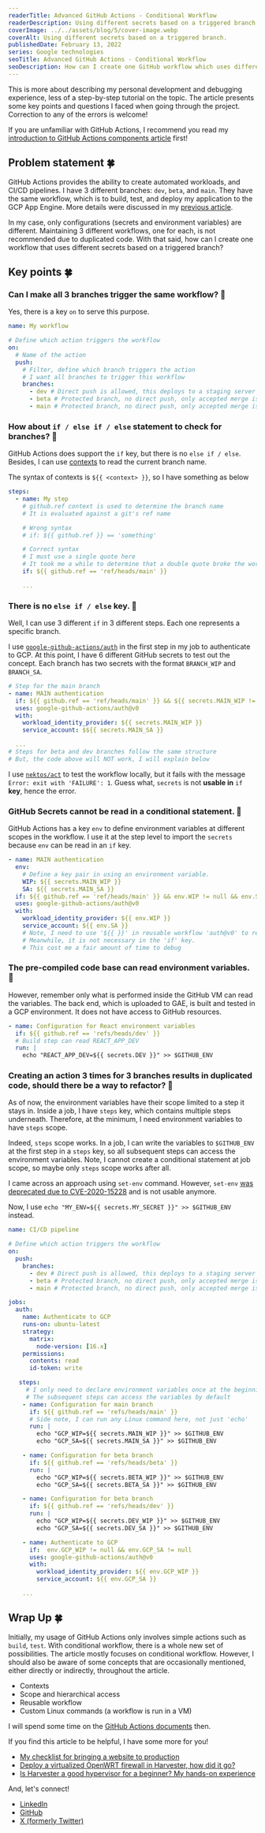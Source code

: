 ```yaml
---
readerTitle: Advanced GitHub Actions - Conditional Workflow
readerDescription: Using different secrets based on a triggered branch.
coverImage: ../../assets/blog/5/cover-image.webp
coverAlt: Using different secrets based on a triggered branch.
publishedDate: February 13, 2022
series: Google technologies
seoTitle: Advanced GitHub Actions - Conditional Workflow
seoDescription: How can I create one GitHub workflow which uses different secrets based on a triggered branch? The conditional workflow will solve this problem.
---
```


This is more about describing my personal development and debugging experience, less of a step-by-step tutorial on the topic. The article presents some key points and questions I faced when going through the project. Correction to any of the errors is welcome!

If you are unfamiliar with GitHub Actions, I recommend you read my [introduction to GitHub Actions components article](/what-is-github-actions-a-not-so-eli5-introduction-in-2022) first!

## Problem statement 🍀

GitHub Actions provides the ability to create automated workloads, and CI/CD pipelines. I have 3 different branches: `dev`, `beta`, and `main`. They have the same workflow, which is to build, test, and deploy my application to the GCP App Engine. More details were discussed in my [previous article](brainstorm-a-deployment-process-from-github-to-google-app-engine-and-cloud-sql-part-2).

In my case, only configurations (secrets and environment variables) are different. Maintaining 3 different workflows, one for each, is not recommended due to duplicated code. With that said, how can I create one workflow that uses different secrets based on a triggered branch?

## Key points 🍀

### Can I make all 3 branches trigger the same workflow? 🔑

Yes, there is a key `on` to serve this purpose.

```yaml showLineNumbers
name: My workflow

# Define which action triggers the workflow
on:
  # Name of the action
  push:
    # Filter, define which branch triggers the action
    # I want all branches to trigger this workflow
    branches:
      - dev # Direct push is allowed, this deploys to a staging server
      - beta # Protected branch, no direct push, only accepted merge is allowed
      - main # Protected branch, no direct push, only accepted merge is allowed
```

### How about `if / else if / else` statement to check for branches? 🔑

GitHub Actions does support the `if` key, but there is no `else if / else`. Besides, I can use [contexts](https://docs.github.com/en/actions/writing-workflows/choosing-what-your-workflow-does/accessing-contextual-information-about-workflow-runs) to read the current branch name.

The syntax of contexts is `${{ <context> }}`, so I have something as below

```yaml showLineNumbers
steps:
  - name: My step
    # github.ref context is used to determine the branch name
    # It is evaluated against a git's ref name

    # Wrong syntax
    # if: ${{ github.ref }} == 'something'

    # Correct syntax
    # I must use a single quote here
    # It took me a while to determine that a double quote broke the workflow
    if: ${{ github.ref == 'ref/heads/main' }}

    ...
```

### There is no `else if / else` key. 🔑

Well, I can use 3 different `if` in 3 different steps. Each one represents a specific branch.

I use [`google-github-actions/auth`](https://github.com/google-github-actions/auth) in the first step in my job to authenticate to GCP. At this point, I have 6 different GitHub secrets to test out the concept. Each branch has two secrets with the format `BRANCH_WIP` and `BRANCH_SA`.

```yaml showLineNumbers
# Step for the main branch
- name: MAIN authentication
  if: ${{ github.ref == 'ref/heads/main' }} && ${{ secrets.MAIN_WIP != null }} && ${{ secrets.MAIN_SA != null }}
  uses: google-github-actions/auth@v0
  with:
    workload_identity_provider: ${{ secrets.MAIN_WIP }}
    service_account: $${{ secrets.MAIN_SA }}

  ...
# Steps for beta and dev branches follow the same structure
# But, the code above will NOT work, I will explain below
```

I use [`nektos/act`](https://github.com/nektos/act) to test the workflow locally, but it fails with the message `Error: exit with 'FAILURE': 1`. Guess what, `secrets` is not **usable in** `if` **key**, hence the error.

### GitHub Secrets cannot be read in a conditional statement. 🔑

GitHub Actions has a key `env` to define environment variables at different scopes in the workflow. I use it at the step level to import the `secrets` because `env` can be read in an `if` key.

```yaml showLineNumbers
- name: MAIN authentication
  env:
    # Define a key pair in using an environment variable.
    WIP: ${{ secrets.MAIN_WIP }}
    SA: ${{ secrets.MAIN_SA }}
  if: ${{ github.ref == 'ref/heads/main' }} && env.WIP != null && env.SA != null
  uses: google-github-actions/auth@v0
  with:
    workload_identity_provider: ${{ env.WIP }}
    service_account: ${{ env.SA }}
    # Note, I need to use '${{ }}' in reusable workflow 'auth@v0' to read 'env'
    # Meanwhile, it is not necessary in the 'if' key.
    # This cost me a fair amount of time to debug
```

### The pre-compiled code base can read environment variables. 🔑

However, remember only what is performed inside the GitHub VM can read the variables. The back end, which is uploaded to GAE, is built and tested in a GCP environment. It does not have access to GitHub resources.

```yaml showLineNumbers
- name: Configuration for React environment variables
  if: ${{ github.ref == 'refs/heads/dev' }}
  # Build step can read REACT_APP_DEV
  run: |
    echo "REACT_APP_DEV=${{ secrets.DEV }}" >> $GITHUB_ENV
```

### Creating an action 3 times for 3 branches results in duplicated code, should there be a way to refactor? 🔑

As of now, the environment variables have their scope limited to a step it stays in. Inside a job, I have `steps` key, which contains multiple steps underneath. Therefore, at the minimum, I need environment variables to have `steps` scope.

Indeed, `steps` scope works. In a job, I can write the variables to `$GITHUB_ENV` at the first step in a `steps` key, so all subsequent steps can access the environment variables. Note, I cannot create a conditional statement at job scope, so maybe only `steps` scope works after all.

I came across an approach using `set-env` command. However, `set-env` [was deprecated due to CVE-2020-15228](https://github.blog/changelog/2020-10-01-github-actions-deprecating-set-env-and-add-path-commands/) and is not usable anymore.

Now, I use `echo "MY_ENV=${{ secrets.MY_SECRET }}" >> $GITHUB_ENV` instead.

```yaml showLineNumbers
name: CI/CD pipeline

# Define which action triggers the workflow
on:
  push:
    branches:
      - dev # Direct push is allowed, this deploys to a staging server
      - beta # Protected branch, no direct push, only accepted merge is allowed
      - main # Protected branch, no direct push, only accepted merge is allowed

jobs:
  auth:
    name: Authenticate to GCP
    runs-on: ubuntu-latest
    strategy:
      matrix:
        node-version: [16.x]
    permissions:
      contents: read
      id-token: write

   steps:
     # I only need to declare environment variables once at the beginning
     # The subsequent steps can access the variables by default
    - name: Configuration for main branch
      if: ${{ github.ref == 'refs/heads/main' }}
      # Side note, I can run any Linux command here, not just 'echo'
      run: |
        echo "GCP_WIP=${{ secrets.MAIN_WIP }}" >> $GITHUB_ENV
        echo "GCP_SA=${{ secrets.MAIN_SA }}" >> $GITHUB_ENV

    - name: Configuration for beta branch
      if: ${{ github.ref == 'refs/heads/beta' }}
      run: |
        echo "GCP_WIP=${{ secrets.BETA_WIP }}" >> $GITHUB_ENV
        echo "GCP_SA=${{ secrets.BETA_SA }}" >> $GITHUB_ENV

    - name: Configuration for beta branch
      if: ${{ github.ref == 'refs/heads/dev' }}
      run: |
        echo "GCP_WIP=${{ secrets.DEV_WIP }}" >> $GITHUB_ENV
        echo "GCP_SA=${{ secrets.DEV_SA }}" >> $GITHUB_ENV

    - name: Authenticate to GCP
      if:  env.GCP_WIP != null && env.GCP_SA != null
      uses: google-github-actions/auth@v0
      with:
        workload_identity_provider: ${{ env.GCP_WIP }}
        service_account: ${{ env.GCP_SA }}

    ...
```

## Wrap Up 🍀

Initially, my usage of GitHub Actions only involves simple actions such as `build`, `test`. With conditional workflow, there is a whole new set of possibilities. The article mostly focuses on conditional workflow. However, I should also be aware of some concepts that are occasionally mentioned, either directly or indirectly, throughout the article.

- Contexts
- Scope and hierarchical access
- Reusable workflow
- Custom Linux commands (a workflow is run in a VM)

I will spend some time on the [GitHub Actions documents](https://docs.github.com/en/actions) then.

If you find this article to be helpful, I have some more for you!

- [My checklist for bringing a website to production](/considerations-for-a-production-ready-website)
- [Deploy a virtualized OpenWRT firewall in Harvester, how did it go?](/virtualize-openwrt-firewall-in-harvester-hci-cluster)
- [Is Harvester a good hypervisor for a beginner? My hands-on experience](/is-harvester-a-good-hypervisor-for-a-beginner-my-hands-on-experience)

And, let's connect!

- [LinkedIn](https://www.linkedin.com/in/hunghvu/)
- [GitHub](https://github.com/hunghvu)
- [X (formerly Twitter)](https://x.com/hunghvu_dev)
